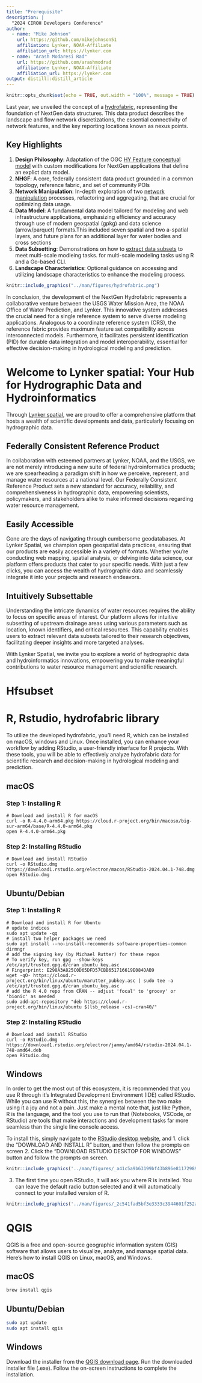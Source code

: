 ```yaml
---
title: "Prerequisite"
description: |
  "2024 CIROH Developers Conference"
author:
  - name: "Mike Johnson"
    url: https://github.com/mikejohnson51
    affiliation: Lynker, NOAA-Affiliate
    affiliation_url: https://lynker.com
  - name: "Arash Modaresi Rad"
    url: https://github.com/arashmodrad 
    affiliation: Lynker, NOAA-Affiliate
    affiliation_url: https://lynker.com
output: distill::distill_article
---
```

```r
knitr::opts_chunk$set(echo = TRUE, out.width = "100%", message = TRUE)
```

Last year, we unveiled the concept of a [hydrofabric](https://noaa-owp.github.io/hydrofabric/articles/01-intro-deep-dive.html), representing the foundation of NextGen data structures. This data product describes the landscape and flow network discretizations, the essential connectivity of network features, and the key reporting locations known as nexus points.

## Key Highlights

1. **Design Philosophy**: Adaptation of the OGC [HY Feature conceptual model](https://docs.opengeospatial.org/is/14-111r6/14-111r6.html) with custom modifications for NextGen applications that define an explict data model.
2. **NHGF**: A core, federally consistent data product grounded in a common topology, reference fabric, and set of community POIs
2. **Network Manipulation**: In-depth exploration of two [network manipulation](https://noaa-owp.github.io/hydrofabric/articles/03-processing-deep-dive.html) processes, refactoring and aggregating, that are crucial for optimizing data usage.
3. **Data Model**: A fundamental data model tailored for modeling and web infrastructure applications, emphasizing efficiency and accuracy through use of modern geospatial (gpkg) and data science (arrow/parquet) formats.This included seven spatial and two a-spatial layers, and future plans for an additional layer for water bodies and cross sections
4. **Data Subsetting**: Demonstrations on how to [extract data subsets](https://noaa-owp.github.io/hydrofabric/articles/05-subsetting.html) to meet multi-scale modleing tasks. for multi-scale modeling tasks using R and a Go-based CLI.
5. **Landscape Characteristics**: Optional guidance on accessing and utilizing landscape characteristics to enhance the modeling process.

```r
knitr::include_graphics("../man/figures/hydrofabric.png")
```

In conclusion, the development of the NextGen Hydrofabric represents a collaborative venture between the USGS Water Mission Area, the NOAA Office of Water Prediction, and Lynker. This innovative system addresses the crucial need for a single reference system to serve diverse modeling applications. Analogous to a coordinate reference system (CRS), the reference fabric provides maximum feature set compatibility across interconnected models. Furthermore, it facilitates persistent identification (PID) for durable data integration and model interoperability, essential for effective decision-making in hydrological modeling and prediction.

# Welcome to Lynker spatial: Your Hub for Hydrographic Data and Hydroinformatics  
Through [Lynker spatial](https://staging.lynker-spatial.com/), we are proud to offer a comprehensive platform that hosts a wealth of scientific developments and data, particularly focusing on hydrographic data. 

## Federally Consistent Reference Product
In collaboration with esteemed partners at Lynker, NOAA, and the USGS, we are not merely introducing a new suite of federal hydroinformatics products; we are spearheading a paradigm shift in how we perceive, represent, and manage water resources at a national level. Our Federally Consistent Reference Product sets a new standard for accuracy, reliability, and comprehensiveness in hydrographic data, empowering scientists, policymakers, and stakeholders alike to make informed decisions regarding water resource management.

## Easily Accessible
Gone are the days of navigating through cumbersome geodatabases. At Lynker Spatial, we champion open geospatial data practices, ensuring that our products are easily accessible in a variety of formats. Whether you're conducting web mapping, spatial analysis, or delving into data science, our platform offers products that cater to your specific needs. With just a few clicks, you can access the wealth of hydrographic data and seamlessly integrate it into your projects and research endeavors.

## Intuitively Subsettable
Understanding the intricate dynamics of water resources requires the ability to focus on specific areas of interest. Our platform allows for intuitive subsetting of upstream drainage areas using various parameters such as location, known identifiers, and critical resources. This capability enables users to extract relevant data subsets tailored to their research objectives, facilitating deeper insights and more targeted analyses.

With Lynker Spatial, we invite you to explore a world of hydrographic data and hydroinformatics innovations, empowering you to make meaningful contributions to water resource management and scientific research.


# Hfsubset 

# R, Rstudio, hydrofabric library

To utilize the developed hydrofabric, you'll need R, which can be installed on macOS, windows and Linux. Once installed, you can enhance your workflow by adding RStudio, a user-friendly interface for R projects. With these tools, you will be able to effectively analyze hydrofabric data for scientific research and decision-making in hydrological modeling and prediction.

## macOS
### Step 1: Installing R

```shell
# Download and install R for macOS
curl -o R-4.4.0-arm64.pkg https://cloud.r-project.org/bin/macosx/big-sur-arm64/base/R-4.4.0-arm64.pkg
open R-4.4.0-arm64.pkg
```

### Step 2: Installing RStudio

```shell
# Download and install RStudio
curl -o RStudio.dmg https://download1.rstudio.org/electron/macos/RStudio-2024.04.1-748.dmg
open RStudio.dmg
```

## Ubuntu/Debian
### Step 1: Installing R

```shell
# Download and install R for Ubuntu
# update indices
sudo apt update -qq
# install two helper packages we need
sudo apt install --no-install-recommends software-properties-common dirmngr
# add the signing key (by Michael Rutter) for these repos
# To verify key, run gpg --show-keys /etc/apt/trusted.gpg.d/cran_ubuntu_key.asc 
# Fingerprint: E298A3A825C0D65DFD57CBB651716619E084DAB9
wget -qO- https://cloud.r-project.org/bin/linux/ubuntu/marutter_pubkey.asc | sudo tee -a /etc/apt/trusted.gpg.d/cran_ubuntu_key.asc
# add the R 4.0 repo from CRAN -- adjust 'focal' to 'groovy' or 'bionic' as needed
sudo add-apt-repository "deb https://cloud.r-project.org/bin/linux/ubuntu $(lsb_release -cs)-cran40/"
```

### Step 2: Installing RStudio

```shell
# Download and install RStudio
curl -o RStudio.dmg https://download1.rstudio.org/electron/jammy/amd64/rstudio-2024.04.1-748-amd64.deb
open RStudio.dmg
```


## Windows
In order to get the most out of this ecosystem, it is recommended that you use R through it's Integrated Development Environment (IDE) called RStudio.  While you can use R without this, the synergies between the two make using it a joy and not a pain.  Just make a mental note that, just like Python, R is the language, and the tool you use to run that (Notebooks, VSCode, or RStudio) are tools that make interactions and development tasks far more seamless than the single line console access.

To install this, simply navigate to the [RStudio desktop website](https://posit.co/download/rstudio-desktop/), and 
1. click the "DOWNLOAD AND INSTALL R" button, and then follow the prompts on screen
2. Click the "DOWNLOAD RSTUDIO DESKTOP FOR WINDOWS" button and follow the prompts on screen.

```r
knitr::include_graphics('../man/figures/_a41c5a9b63199bf43b896e811729899f.png')
```

3. The first time you open RStudio, it will ask you where R is installed.  You can leave the default radio button selected and it will automatically connect to your installed version of R.

```r
knitr::include_graphics('../man/figures/_2c541fad5bf3e3333c3944601f252add.png')
```

# QGIS

QGIS is a free and open-source geographic information system (GIS) software that allows users to visualize, analyze, and manage spatial data. Here's how to install QGIS on Linux, macOS, and Windows.

## macOS

```bash
brew install qgis
```
 
## Ubuntu/Debian

```bash
sudo apt update
sudo apt install qgis
```

## Windows

Download the installer from the [QGIS download page](https://www.qgis.org/en/site/forusers/download.html).
Run the downloaded installer file (.exe).
Follow the on-screen instructions to complete the installation.